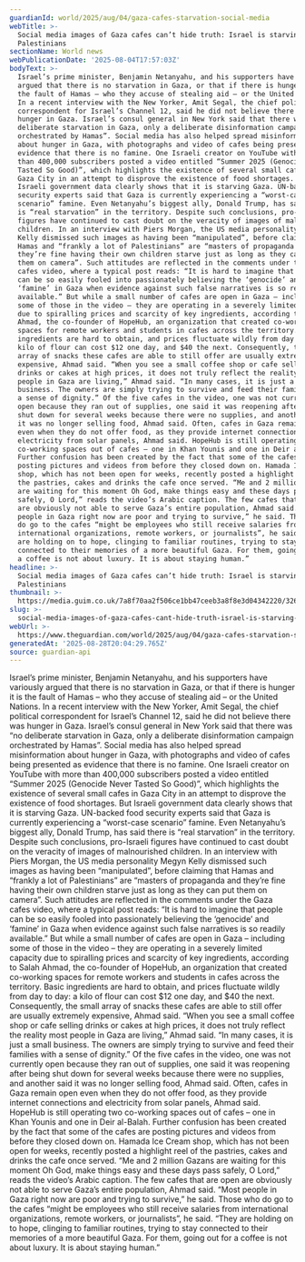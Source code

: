 ```yaml
---
guardianId: world/2025/aug/04/gaza-cafes-starvation-social-media
webTitle: >-
  Social media images of Gaza cafes can’t hide truth: Israel is starving
  Palestinians
sectionName: World news
webPublicationDate: '2025-08-04T17:57:03Z'
bodyText: >-
  Israel’s prime minister, Benjamin Netanyahu, and his supporters have variously
  argued that there is no starvation in Gaza, or that if there is hunger it is
  the fault of Hamas – who they accuse of stealing aid – or the United Nations.
  In a recent interview with the New Yorker, Amit Segal, the chief political
  correspondent for Israel’s Channel 12, said he did not believe there was
  hunger in Gaza. Israel’s consul general in New York said that there was “no
  deliberate starvation in Gaza, only a deliberate disinformation campaign
  orchestrated by Hamas”. Social media has also helped spread misinformation
  about hunger in Gaza, with photographs and video of cafes being presented as
  evidence that there is no famine. One Israeli creator on YouTube with more
  than 400,000 subscribers posted a video entitled “Summer 2025 (Genocide Never
  Tasted So Good)”, which highlights the existence of several small cafes in
  Gaza City in an attempt to disprove the existence of food shortages. But
  Israeli government data clearly shows that it is starving Gaza. UN-backed food
  security experts said that Gaza is currently experiencing a “worst-case
  scenario” famine. Even Netanyahu’s biggest ally, Donald Trump, has said there
  is “real starvation” in the territory. Despite such conclusions, pro-Israeli
  figures have continued to cast doubt on the veracity of images of malnourished
  children. In an interview with Piers Morgan, the US media personality Megyn
  Kelly dismissed such images as having been “manipulated”, before claiming that
  Hamas and “frankly a lot of Palestinians” are “masters of propaganda and
  they’re fine having their own children starve just as long as they can put
  them on camera”. Such attitudes are reflected in the comments under the Gaza
  cafes video, where a typical post reads: “It is hard to imagine that people
  can be so easily fooled into passionately believing the ‘genocide’ and
  ‘famine’ in Gaza when evidence against such false narratives is so readily
  available.” But while a small number of cafes are open in Gaza – including
  some of those in the video – they are operating in a severely limited capacity
  due to spiralling prices and scarcity of key ingredients, according to Salah
  Ahmad, the co-founder of HopeHub, an organization that created co-working
  spaces for remote workers and students in cafes across the territory. Basic
  ingredients are hard to obtain, and prices fluctuate wildly from day to day: a
  kilo of flour can cost $12 one day, and $40 the next. Consequently, the small
  array of snacks these cafes are able to still offer are usually extremely
  expensive, Ahmad said. “When you see a small coffee shop or cafe selling
  drinks or cakes at high prices, it does not truly reflect the reality most
  people in Gaza are living,” Ahmad said. “In many cases, it is just a small
  business. The owners are simply trying to survive and feed their families with
  a sense of dignity.” Of the five cafes in the video, one was not currently
  open because they ran out of supplies, one said it was reopening after being
  shut down for several weeks because there were no supplies, and another said
  it was no longer selling food, Ahmad said. Often, cafes in Gaza remain open
  even when they do not offer food, as they provide internet connections and
  electricity from solar panels, Ahmad said. HopeHub is still operating two
  co-working spaces out of cafes – one in Khan Younis and one in Deir al-Balah.
  Further confusion has been created by the fact that some of the cafes are
  posting pictures and videos from before they closed down on. Hamada Ice Cream
  shop, which has not been open for weeks, recently posted a highlight reel of
  the pastries, cakes and drinks the cafe once served. “Me and 2 million Gazans
  are waiting for this moment Oh God, make things easy and these days pass
  safely, O Lord,” reads the video’s Arabic caption. The few cafes that are open
  are obviously not able to serve Gaza’s entire population, Ahmad said. “Most
  people in Gaza right now are poor and trying to survive,” he said. Those who
  do go to the cafes “might be employees who still receive salaries from
  international organizations, remote workers, or journalists”, he said. “They
  are holding on to hope, clinging to familiar routines, trying to stay
  connected to their memories of a more beautiful Gaza. For them, going out for
  a coffee is not about luxury. It is about staying human.”
headline: >-
  Social media images of Gaza cafes can’t hide truth: Israel is starving
  Palestinians
thumbnail: >-
  https://media.guim.co.uk/7a8f70aa2f506ce1bb47ceeb3a8f8e3d04342220/326_0_4801_3840/500.jpg
slug: >-
  social-media-images-of-gaza-cafes-cant-hide-truth-israel-is-starving-palestinians
webUrl: >-
  https://www.theguardian.com/world/2025/aug/04/gaza-cafes-starvation-social-media
generatedAt: '2025-08-28T20:04:29.765Z'
source: guardian-api
---
```

Israel’s prime minister, Benjamin Netanyahu, and his supporters have variously argued that there is no starvation in Gaza, or that if there is hunger it is the fault of Hamas – who they accuse of stealing aid – or the United Nations. In a recent interview with the New Yorker, Amit Segal, the chief political correspondent for Israel’s Channel 12, said he did not believe there was hunger in Gaza. Israel’s consul general in New York said that there was “no deliberate starvation in Gaza, only a deliberate disinformation campaign orchestrated by Hamas”. Social media has also helped spread misinformation about hunger in Gaza, with photographs and video of cafes being presented as evidence that there is no famine. One Israeli creator on YouTube with more than 400,000 subscribers posted a video entitled “Summer 2025 (Genocide Never Tasted So Good)”, which highlights the existence of several small cafes in Gaza City in an attempt to disprove the existence of food shortages. But Israeli government data clearly shows that it is starving Gaza. UN-backed food security experts said that Gaza is currently experiencing a “worst-case scenario” famine. Even Netanyahu’s biggest ally, Donald Trump, has said there is “real starvation” in the territory. Despite such conclusions, pro-Israeli figures have continued to cast doubt on the veracity of images of malnourished children. In an interview with Piers Morgan, the US media personality Megyn Kelly dismissed such images as having been “manipulated”, before claiming that Hamas and “frankly a lot of Palestinians” are “masters of propaganda and they’re fine having their own children starve just as long as they can put them on camera”. Such attitudes are reflected in the comments under the Gaza cafes video, where a typical post reads: “It is hard to imagine that people can be so easily fooled into passionately believing the ‘genocide’ and ‘famine’ in Gaza when evidence against such false narratives is so readily available.” But while a small number of cafes are open in Gaza – including some of those in the video – they are operating in a severely limited capacity due to spiralling prices and scarcity of key ingredients, according to Salah Ahmad, the co-founder of HopeHub, an organization that created co-working spaces for remote workers and students in cafes across the territory. Basic ingredients are hard to obtain, and prices fluctuate wildly from day to day: a kilo of flour can cost $12 one day, and $40 the next. Consequently, the small array of snacks these cafes are able to still offer are usually extremely expensive, Ahmad said. “When you see a small coffee shop or cafe selling drinks or cakes at high prices, it does not truly reflect the reality most people in Gaza are living,” Ahmad said. “In many cases, it is just a small business. The owners are simply trying to survive and feed their families with a sense of dignity.” Of the five cafes in the video, one was not currently open because they ran out of supplies, one said it was reopening after being shut down for several weeks because there were no supplies, and another said it was no longer selling food, Ahmad said. Often, cafes in Gaza remain open even when they do not offer food, as they provide internet connections and electricity from solar panels, Ahmad said. HopeHub is still operating two co-working spaces out of cafes – one in Khan Younis and one in Deir al-Balah. Further confusion has been created by the fact that some of the cafes are posting pictures and videos from before they closed down on. Hamada Ice Cream shop, which has not been open for weeks, recently posted a highlight reel of the pastries, cakes and drinks the cafe once served. “Me and 2 million Gazans are waiting for this moment Oh God, make things easy and these days pass safely, O Lord,” reads the video’s Arabic caption. The few cafes that are open are obviously not able to serve Gaza’s entire population, Ahmad said. “Most people in Gaza right now are poor and trying to survive,” he said. Those who do go to the cafes “might be employees who still receive salaries from international organizations, remote workers, or journalists”, he said. “They are holding on to hope, clinging to familiar routines, trying to stay connected to their memories of a more beautiful Gaza. For them, going out for a coffee is not about luxury. It is about staying human.”
